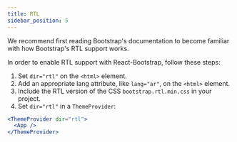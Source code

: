 ```yaml
---
title: RTL
sidebar_position: 5
---
```



We recommend first reading <DocLink path="/getting-started/rtl">Bootstrap's documentation</DocLink>
to become familiar with how Bootstrap's RTL support works.

In order to enable RTL support with React-Bootstrap, follow these steps:

1. Set `dir="rtl"` on the `<html>` element.
2. Add an appropriate lang attribute, like `lang="ar"`, on the `<html>` element.
3. Include the RTL version of the CSS `bootstrap.rtl.min.css` in your project.
4. Set `dir="rtl"` in a `ThemeProvider`:

```jsx
<ThemeProvider dir="rtl">
  <App />
</ThemeProvider>
```
